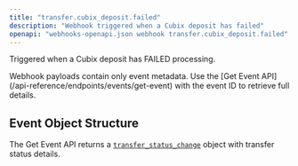 ```yaml
---
title: "transfer.cubix_deposit.failed"
description: "Webhook triggered when a Cubix deposit has failed"
openapi: "webhooks-openapi.json webhook transfer.cubix_deposit.failed"
---
```


Triggered when a Cubix deposit has FAILED processing.

<Note>
Webhook payloads contain only event metadata. Use the [Get Event API](/api-reference/endpoints/events/get-event) with the event ID to retrieve full details.
</Note>

## Event Object Structure

The Get Event API returns a [`transfer_status_change`](/api-reference/events/transfer-status-change-object) object with transfer status details.
